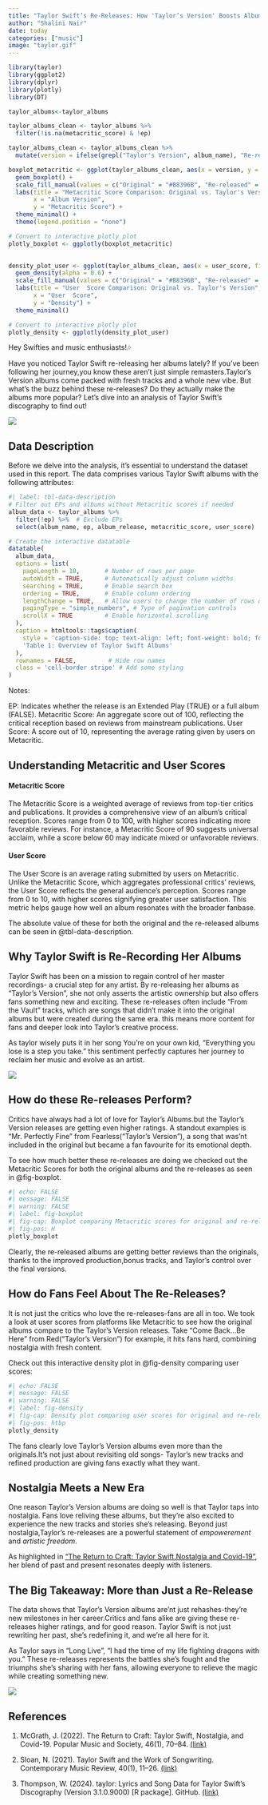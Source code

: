 ```yaml
---
title: "Taylor Swift’s Re-Releases: How 'Taylor’s Version' Boosts Album Popularity"
author: "Shalini Nair"
date: today
categories: ["music"]
image: "taylor.gif"
---
```



```r
library(taylor)
library(ggplot2)
library(dplyr)
library(plotly)
library(DT)

```
```r

taylor_albums<-taylor_albums

taylor_albums_clean <- taylor_albums %>%
  filter(!is.na(metacritic_score) & !ep)

taylor_albums_clean <- taylor_albums_clean %>%
  mutate(version = ifelse(grepl("Taylor's Version", album_name), "Re-released", "Original"))

boxplot_metacritic <- ggplot(taylor_albums_clean, aes(x = version, y = metacritic_score, fill = version)) +
  geom_boxplot() +
  scale_fill_manual(values = c("Original" = "#B8396B", "Re-released" = "#E0C166")) + # Gold colors
  labs(title = "Metacritic Score Comparison: Original vs. Taylor's Version",
       x = "Album Version",
       y = "Metacritic Score") +
  theme_minimal() +
  theme(legend.position = "none")

# Convert to interactive plotly plot
plotly_boxplot <- ggplotly(boxplot_metacritic)
 
```


```r
density_plot_user <- ggplot(taylor_albums_clean, aes(x = user_score, fill = version)) +
  geom_density(alpha = 0.6) +
  scale_fill_manual(values = c("Original" = "#B8396B", "Re-released" = "#E0C166")) + # Gold colors
  labs(title = "User  Score Comparison: Original vs. Taylor's Version",
       x = "User  Score",
       y = "Density") +
  theme_minimal()

# Convert to interactive plotly plot
plotly_density <- ggplotly(density_plot_user)

```




Hey Swifties and music enthusiasts!🎶

Have you noticed Taylor Swift re-releasing her albums lately? If you've been following her journey,you know these aren't just simple remasters.Taylor's Version albums come packed with fresh tracks and a whole new vibe. But what's the buzz behind these re-releases? Do they actually make the albums more popular? Let's dive into an analysis of Taylor Swift's discography to find out!

![](albums.jpeg) 


## Data Description
Before we delve into the analysis, it's essential to understand the dataset used in this report. The data comprises various Taylor Swift albums with the following attributes:

```r
#| label: tbl-data-description
# Filter out EPs and albums without Metacritic scores if needed
album_data <- taylor_albums %>%
  filter(!ep) %>%  # Exclude EPs
  select(album_name, ep, album_release, metacritic_score, user_score)

# Create the interactive datatable
datatable(
  album_data,
  options = list(
    pageLength = 10,       # Number of rows per page
    autoWidth = TRUE,      # Automatically adjust column widths
    searching = TRUE,      # Enable search box
    ordering = TRUE,       # Enable column ordering
    lengthChange = TRUE,   # Allow users to change the number of rows displayed
    pagingType = "simple_numbers", # Type of pagination controls
    scrollX = TRUE         # Enable horizontal scrolling
  ),
  caption = htmltools::tags$caption(
    style = 'caption-side: top; text-align: left; font-weight: bold; font-size: 120%;',
    'Table 1: Overview of Taylor Swift Albums'
  ),
  rownames = FALSE,         # Hide row names
  class = 'cell-border stripe' # Add some styling
)

```
Notes:

EP: Indicates whether the release is an Extended Play (TRUE) or a full album (FALSE).
Metacritic Score: An aggregate score out of 100, reflecting the critical reception based on reviews from mainstream publications.
User Score: A score out of 10, representing the average rating given by users on Metacritic.


## Understanding Metacritic and User Scores

#### Metacritic Score
The Metacritic Score is a weighted average of reviews from top-tier critics and publications. It provides a comprehensive view of an album's critical reception. Scores range from 0 to 100, with higher scores indicating more favorable reviews. For instance, a Metacritic Score of 90 suggests universal acclaim, while a score below 60 may indicate mixed or unfavorable reviews.

#### User Score
The User Score is an average rating submitted by users on Metacritic. Unlike the Metacritic Score, which aggregates professional critics' reviews, the User Score reflects the general audience's perception. Scores range from 0 to 10, with higher scores signifying greater user satisfaction. This metric helps gauge how well an album resonates with the broader fanbase.

The absolute value of these for both the original and the re-released albums can be seen in @tbl-data-description.

## Why Taylor Swift is Re-Recording Her Albums

Taylor Swift has been on a mission to regain control of her master recordings- a crucial step for any artist. By re-releasing her albums as "Taylor's Version", she not only asserts the artistic ownership but also offers fans something new and exciting. These re-releases often include "From the Vault" tracks, which are songs that didn't make it into the original albums but were created during the same era. this means more content for fans and deeper look into Taylor's creative process.

As taylor wisely puts it in her song You're on your own kid, "Everything you lose is a step you take." this sentiment perfectly captures her journey to reclaim her music and evolve as an artist.

![](yoyok.gif) 

## How do these Re-releases Perform?

Critics have always had a lot of love for Taylor's Albums.but the Taylor's Version releases are getting even higher ratings. A standout examples is "Mr. Perfectly Fine" from Fearless("Taylor's Version"), a song that was'nt included in the original but became a fan favourite for its emotional depth.

To see how much better these re-releases are doing we checked out the Metacritic Scores for both the original albums and the re-releases as seen in @fig-boxplot.

```r
#| echo: FALSE 
#| message: FALSE
#| warning: FALSE
#| label: fig-boxplot
#| fig-cap: Boxplot comparing Metacritic scores for original and re-released albums
#| fig-pos: H
plotly_boxplot
```

Clearly, the re-released albums are getting better reviews than the originals, thanks to the improved production,bonus tracks, and Taylor's control over the final versions.

## How do Fans Feel About The Re-Releases?

It is not just the critics who love the re-releases-fans are all in too. We took a look at user scores from platforms like Metacritic to see how the original albums compare to the Taylor's Version releases. Take "Come Back...Be Here" from Red("Taylor's Version") for example, it hits fans hard, combining nostalgia with fresh content.

Check out this interactive density plot in @fig-density comparing user scores:
```r
#| echo: FALSE 
#| message: FALSE
#| warning: FALSE
#| label: fig-density
#| fig-cap: Density plot comparing user scores for original and re-released albums
#| fig-pos: htbp
plotly_density
```

The fans clearly love Taylor's Version albums even more than the originals.It's not just about revisiting old songs- Taylor's new tracks and refined production are giving fans exactly what they want.


## Nostalgia Meets a New Era

One reason Taylor's Version albums are doing so well is that Taylor taps into nostalgia. Fans love reliving these albums, but they're also excited to experience the new tracks and stories she's releasing. Beyond just nostalgia,Taylor's re-releases are a powerful statement of *empowerement* and *artistic freedom*. 

As highlighted in ["The Return to Craft: Taylor Swift,Nostalgia and Covid-19"](https://doi.org/10.1080/03007766.2022.2156761), her blend of past and present resonates deeply with listeners.



## The Big Takeaway: More than Just a Re-Release

The data shows that Taylor's Version albums are'nt just rehashes-they're new milestones in her career.Critics and fans alike are giving these re-releases higher ratings, and for good reason. Taylor Swift is not just rewriting her past, she's redefining it, and we're all here for it.

As Taylor says in "Long Live", "I had the time of my life fighting dragons with you." These re-releases represents the battles she's fought and the triumphs she's sharing with her fans, allowing everyone to relieve the magic while creating something new.

![](longlive.gif)


## References 

1. McGrath, J. (2022). The Return to Craft: Taylor Swift, Nostalgia, and Covid-19. Popular Music and Society, 46(1), 70–84. [(link)](https://doi.org/10.1080/03007766.2022.2156761)

2. Sloan, N. (2021). Taylor Swift and the Work of Songwriting. Contemporary Music Review, 40(1), 11–26. [(link) ](https://doi.org/10.1080/07494467.2021.1945226)
 
3. Thompson, W. (2024). taylor: Lyrics and Song Data for Taylor Swift's Discography (Version 3.1.0.9000) [R package]. GitHub. [(link)](https://taylor.wjakethompson.com)


